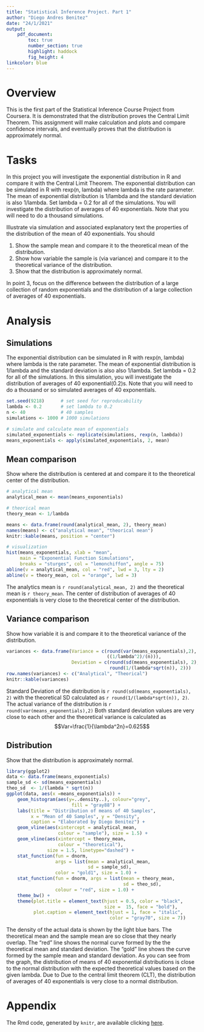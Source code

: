 ```yaml
---
title: "Statistical Inference Project. Part 1"
author: "Diego Andres Benitez"
date: "24/1/2021"
output:
    pdf_document:
        toc: true
        number_section: true
        highlight: haddock
        fig_height: 4
linkcolor: blue
---
```


# **Overview**

This is the first part of the Statistical Inference Course Project from Coursera. It is demonstrated that the distribution proves the Central Limit Theorem. This assignment will make calculation and plots and compare confidence intervals, and eventually proves that the distribution is approximately normal.

# **Tasks**

In this project you will investigate the exponential distribution in R and compare it with the Central Limit Theorem. The exponential distribution can be simulated in R with rexp(n, lambda) where lambda is the rate parameter. The mean of exponential distribution is 1/lambda and the standard deviation is also 1/lambda. Set lambda = 0.2 for all of the simulations. You will investigate the distribution of averages of 40 exponentials. Note that you will need to do a thousand simulations.

Illustrate via simulation and associated explanatory text the properties of the distribution of the mean of 40 exponentials. You should 

 1. Show the sample mean and compare it to the theoretical mean of the distribution.
 2. Show how variable the sample is (via variance) and compare it to the theoretical variance of the distribution.
 3. Show that the distribution is approximately normal.

In point 3, focus on the difference between the distribution of a large collection of random exponentials and the distribution of a large collection of averages of 40 exponentials.

# **Analysis**

## **Simulations**

The exponential distribution can be simulated in R with rexp(n, lambda) where lambda is the rate parameter. The mean of exponential distribution is 1/lambda and the standard deviation is also also 1/lambda. Set lambda = 0.2 for all of the simulations. In this simulation, you will investigate the distribution of averages of 40 exponential(0.2)s. Note that you will need to do a thousand or so simulated averages of 40 exponentials.

```r
set.seed(9218)      # set seed for reproducability
lambda <- 0.2       # set lambda to 0.2
n <- 40             # 40 samples
simulations <- 1000 # 1000 simulations

# simulate and calculate mean of exponentials
simulated_exponentials <- replicate(simulations, rexp(n, lambda))
means_exponentials <- apply(simulated_exponentials, 2, mean)    
```

## **Mean comparison**

Show where the distribution is centered at and compare it to the theoretical center of the distribution.

```r
# analytical mean
analytical_mean <- mean(means_exponentials)

# theorical mean
theory_mean <- 1/lambda

means <- data.frame(round(analytical_mean, 2), theory_mean)
names(means) <- c("analytical mean", "theorical mean")
knitr::kable(means, position = "center")
```

```r
# visualization
hist(means_exponentials, xlab = "mean", 
     main = "Exponential Function Simulations",
     breaks = "sturges", col = "lemonchiffon", angle = 75)
abline(v = analytical_mean, col = "red", lwd = 3, lty = 2)
abline(v = theory_mean, col = "orange", lwd = 3)
```

The analytics mean is `r round(analytical_mean, 2)` and the theoretical mean is `r theory_mean`. The center of distribution of averages of 40 exponentials is very close to the theoretical center of the distribution.

## **Variance comparison**

Show how variable it is and compare it to the theoretical variance of the distribution.

```r
variances <- data.frame(Variance = c(round(var(means_exponentials),2),
                                     ((1/lambda^2)/(n))), 
                        Deviation = c(round(sd(means_exponentials), 2),
                                      round(1/(lambda*sqrt(n)), 2)))
row.names(variances) <- c("Analytical", "Theorical")
knitr::kable(variances)
```

Standard Deviation of the distribution is `r round(sd(means_exponentials), 2)` with the theoretical SD calculated as `r round(1/(lambda*sqrt(n)), 2)`. The actual variance of the distribution is `r round(var(means_exponentials),2)` Both standard deviation values are very close to each other and the theoretical variance is calculated as
$$Var=\frac{1}{\lambda^2n}=0.625$$

## **Distribution**

Show that the distribution is approximately normal.

```r
library(ggplot2)
data <- data.frame(means_exponentials)
sample_sd <- sd(means_exponentials)
theo_sd  <- 1/(lambda * sqrt(n))
ggplot(data, aes(x =means_exponentials)) + 
    geom_histogram(aes(y=..density..), colour="grey",
                        fill = "gray88") + 
    labs(title = "Distribution of means of 40 Samples", 
         x = "Mean of 40 Samples", y = "Density",
         caption = "Elaborated by Diego Benitez") + 
    geom_vline(aes(xintercept = analytical_mean, 
                   colour = "sample"), size = 1.5) + 
    geom_vline(aes(xintercept = theory_mean, 
                   colour = "theoretical"), 
               size = 1.5, linetype="dashed") + 
    stat_function(fun = dnorm, 
                  args = list(mean = analytical_mean, 
                              sd = sample_sd), 
                  color = "gold1", size = 1.0) + 
    stat_function(fun = dnorm, args = list(mean = theory_mean, 
                                           sd = theo_sd), 
                  colour = "red", size = 1.0) +
    theme_bw() + 
    theme(plot.title = element_text(hjust = 0.5, color = "black", 
                                    size =  15, face = "bold"),
          plot.caption = element_text(hjust = 1, face = "italic", 
                                      color = "gray70", size = 7))
```

The density of the actual data is shown by the light blue bars. The theoretical mean and the sample mean are so close that they nearly overlap. The “red” line shows the normal curve formed by the the theoretical mean and standard deviation. The “gold” line shows the curve formed by the sample mean and standard deviation. As you can see from the graph, the distribution of means of 40 exponential distributions is close to the normal distribution with the expected theoretical values based on the given lambda. Due to Due to the central limit theorem (CLT), the distribution of averages of 40 exponentials is very close to a normal distribution.

# **Appendix**

The Rmd code, generated by `knitr`, are available clicking [here](https://github.com/xyzdiego/Statistical_Inference_Coursera_Project/blob/main/Statistical_Inference_Course_Project_Part1.Rmd).

